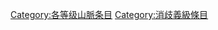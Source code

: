 {{catmore1|[[Wikipedia:山脉专题|Wikipedia:山脉专题]]}}
{{Articles by Quality|topic=山脉|project=山脉|format=TOC}}
{{emptycat}}

[[Category:各等级山脈条目|Category:各等级山脈条目]]
[[Category:消歧義級條目|Category:消歧義級條目]]